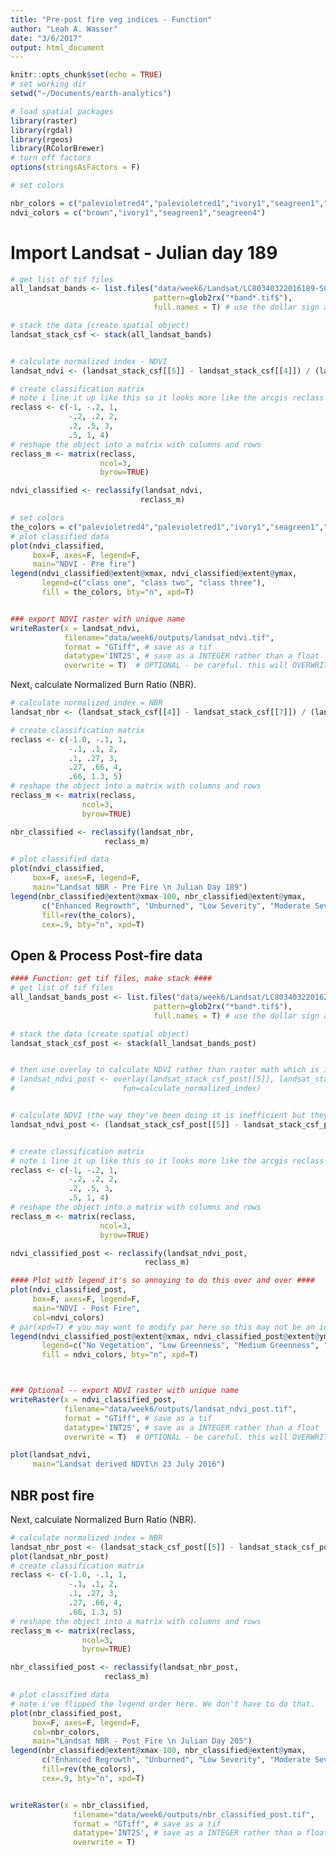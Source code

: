 ```yaml
---
title: "Pre-post fire veg indices - Function"
author: "Leah A. Wasser"
date: "3/6/2017"
output: html_document
---
```


```r
knitr::opts_chunk$set(echo = TRUE)
# set working dir
setwd("~/Documents/earth-analytics")

# load spatial packages
library(raster)
library(rgdal)
library(rgeos)
library(RColorBrewer)
# turn off factors
options(stringsAsFactors = F)

# set colors

nbr_colors = c("palevioletred4","palevioletred1","ivory1","seagreen1","seagreen4")
ndvi_colors = c("brown","ivory1","seagreen1","seagreen4")

```

# Import Landsat - Julian day 189


```r
# get list of tif files
all_landsat_bands <- list.files("data/week6/Landsat/LC80340322016189-SC20170128091153/crop",
                                pattern=glob2rx("*band*.tif$"),
                                full.names = T) # use the dollar sign at the end to get all files that END WITH

# stack the data (create spatial object)
landsat_stack_csf <- stack(all_landsat_bands)


# calculate normalized index - NDVI
landsat_ndvi <- (landsat_stack_csf[[5]] - landsat_stack_csf[[4]]) / (landsat_stack_csf[[5]] + landsat_stack_csf[[4]])

# create classification matrix
# note i line it up like this so it looks more like the arcgis reclass table! 
reclass <- c(-1, -.2, 1,
             -.2, .2, 2,
             .2, .5, 3,
             .5, 1, 4)
# reshape the object into a matrix with columns and rows
reclass_m <- matrix(reclass,
                    ncol=3,
                    byrow=TRUE)

ndvi_classified <- reclassify(landsat_ndvi,
                             reclass_m)

# set colors
the_colors = c("palevioletred4","palevioletred1","ivory1","seagreen1","seagreen4")
# plot classified data
plot(ndvi_classified,
     box=F, axes=F, legend=F,
     main="NDVI - Pre fire")
legend(ndvi_classified@extent@xmax, ndvi_classified@extent@ymax,
       legend=c("class one", "class two", "class three"),
       fill = the_colors, bty="n", xpd=T)


### export NDVI raster with unique name 
writeRaster(x = landsat_ndvi,
            filename="data/week6/outputs/landsat_ndvi.tif",
            format = "GTiff", # save as a tif
            datatype='INT2S', # save as a INTEGER rather than a float
            overwrite = T)  # OPTIONAL - be careful. this will OVERWRITE previous files.

```

Next, calculate Normalized Burn Ratio (NBR).

```r

# calculate normalized index = NBR
landsat_nbr <- (landsat_stack_csf[[4]] - landsat_stack_csf[[7]]) / (landsat_stack_csf[[4]] + landsat_stack_csf[[7]])

# create classification matrix
reclass <- c(-1.0, -.1, 1,
             -.1, .1, 2,
             .1, .27, 3,
             .27, .66, 4,
             .66, 1.3, 5)
# reshape the object into a matrix with columns and rows
reclass_m <- matrix(reclass,
                ncol=3,
                byrow=TRUE)

nbr_classified <- reclassify(landsat_nbr,
                     reclass_m)

# plot classified data
plot(ndvi_classified,
     box=F, axes=F, legend=F,
     main="Landsat NBR - Pre Fire \n Julian Day 189")
legend(nbr_classified@extent@xmax-100, nbr_classified@extent@ymax,
       c("Enhanced Regrowth", "Unburned", "Low Severity", "Moderate Severity", "High Severity"),
       fill=rev(the_colors),
       cex=.9, bty="n", xpd=T)

```

## Open & Process Post-fire data



```r

#### Function: get tif files, make stack ####
# get list of tif files
all_landsat_bands_post <- list.files("data/week6/Landsat/LC80340322016205-SC20170127160728/crop",
                                pattern=glob2rx("*band*.tif$"),
                                full.names = T) # use the dollar sign at the end to get all files that END WITH

# stack the data (create spatial object)
landsat_stack_csf_post <- stack(all_landsat_bands_post)


# then use overlay to calculate NDVI rather than raster math which is inefficient
# landsat_ndvi_post <- overlay(landsat_stack_csf_post[[5]], landsat_stack_csf_post[[4]], 
#                        fun=calculate_normalized_index)


# calculate NDVI (the way they've been doing it is inefficient but they don't know functions yet)
landsat_ndvi_post <- (landsat_stack_csf_post[[5]] - landsat_stack_csf_post[[4]]) / (landsat_stack_csf_post[[5]] + landsat_stack_csf_post[[4]])


# create classification matrix
# note i line it up like this so it looks more like the arcgis reclass table! 
reclass <- c(-1, -.2, 1,
             -.2, .2, 2,
             .2, .5, 3,
             .5, 1, 4)
# reshape the object into a matrix with columns and rows
reclass_m <- matrix(reclass,
                    ncol=3,
                    byrow=TRUE)

ndvi_classified_post <- reclassify(landsat_ndvi_post,
                              reclass_m)

#### Plot with legend it's so annoying to do this over and over ####
plot(ndvi_classified_post,
     box=F, axes=F, legend=F,
     main="NDVI - Post Fire",
     col=ndvi_colors)
# par(xpd=T) # you may want to modify par here so this may not be an ideal function
legend(ndvi_classified_post@extent@xmax, ndvi_classified_post@extent@ymax,
       legend=c("No Vegetation", "Low Greenness", "Medium Greenness", "High Greeness"),
       fill = ndvi_colors, bty="n", xpd=T)



### Optional -- export NDVI raster with unique name 
writeRaster(x = ndvi_classified_post,
            filename="data/week6/outputs/landsat_ndvi_post.tif",
            format = "GTiff", # save as a tif
            datatype='INT2S', # save as a INTEGER rather than a float
            overwrite = T)  # OPTIONAL - be careful. this will OVERWRITE previous files.

plot(landsat_ndvi,
     main="Landsat derived NDVI\n 23 July 2016")


```

## NBR post fire 
Next, calculate Normalized Burn Ratio (NBR).

```r

# calculate normalized index = NBR
landsat_nbr_post <- (landsat_stack_csf_post[[5]] - landsat_stack_csf_post[[7]]) / (landsat_stack_csf_post[[5]] + landsat_stack_csf_post[[7]])
plot(landsat_nbr_post)
# create classification matrix
reclass <- c(-1.0, -.1, 1,
             -.1, .1, 2,
             .1, .27, 3,
             .27, .66, 4,
             .66, 1.3, 5)
# reshape the object into a matrix with columns and rows
reclass_m <- matrix(reclass,
                ncol=3,
                byrow=TRUE)

nbr_classified_post <- reclassify(landsat_nbr_post,
                     reclass_m)

# plot classified data
# note i've flipped the legend order here. We don't have to do that. 
plot(nbr_classified_post,
     box=F, axes=F, legend=F,
     col=nbr_colors,
     main="Landsat NBR - Post Fire \n Julian Day 205")
legend(nbr_classified@extent@xmax-100, nbr_classified@extent@ymax,
       c("Enhanced Regrowth", "Unburned", "Low Severity", "Moderate Severity", "High Severity"),
       fill=rev(the_colors),
       cex=.9, bty="n", xpd=T)


writeRaster(x = nbr_classified,
              filename="data/week6/outputs/nbr_classified_post.tif",
              format = "GTiff", # save as a tif
              datatype='INT2S', # save as a INTEGER rather than a float
              overwrite = T)

```